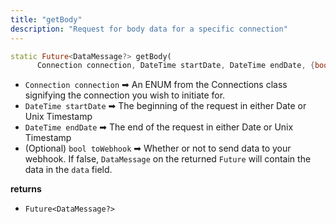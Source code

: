 ```yaml
---
title: "getBody"
description: "Request for body data for a specific connection"
---
```

```dart
static Future<DataMessage?> getBody(
      Connection connection, DateTime startDate, DateTime endDate, {bool toWebhook = true}) async

```

*   `Connection connection` ➡ An ENUM from the Connections class signifying the connection you wish to initiate for.
*   `DateTime startDate` ➡ The beginning of the request in either Date or Unix Timestamp
*   `DateTime endDate` ➡ The end of the request in either Date or Unix Timestamp
*   (Optional) `bool toWebhook` ➡ Whether or not to send data to your webhook. If false, `DataMessage` on the returned `Future` will contain the data in the `data` field.

**returns**

*   `Future<DataMessage?>`



